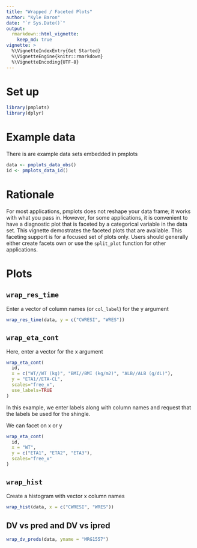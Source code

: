 ```yaml
---
title: "Wrapped / Faceted Plots"
author: "Kyle Baron"
date: "`r Sys.Date()`"
output: 
  rmarkdown::html_vignette: 
    keep_md: true
vignette: >
  %\VignetteIndexEntry{Get Started}
  %\VignetteEngine{knitr::rmarkdown}
  %\VignetteEncoding{UTF-8}
---
```



# Set up
```r
library(pmplots)
library(dplyr)
```

# Example data

There is are example data sets embedded in pmplots
```r
data <- pmplots_data_obs()
id <- pmplots_data_id()
```

# Rationale

For most applications, pmplots does not reshape your data frame; it works with 
what you pass in.  However, for some applications, it is convenient to have a 
diagnostic plot that is faceted by a categorical variable in the data set.  This 
vignette demostrates the faceted plots that are available.  This faceting support
is for a focused set of plots only.  Users should generally either create facets 
own or use the `split_plot` function for other applications.


# Plots

## `wrap_res_time`

Enter a vector of column names (or `col_label`) for the 
y argument

```r
wrap_res_time(data, y = c("CWRESI", "WRES"))
```


## `wrap_eta_cont`

Here, enter a vector for the x argument
```r
wrap_eta_cont(
  id, 
  x = c("WT//WT (kg)", "BMI//BMI (kg/m2)", "ALB//ALB (g/dL)"), 
  y = "ETA1//ETA-CL", 
  scales="free_x", 
  use_labels=TRUE
)
```

In this example, we enter labels along with column names and request that 
the labels be used for the shingle.

We can facet on x or y

```r
wrap_eta_cont(
  id, 
  x = "WT", 
  y = c("ETA1", "ETA2", "ETA3"),
  scales="free_x"
)
```


## `wrap_hist`

Create a histogram with vector x column names

```r
wrap_hist(data, x = c("CWRESI", "WRES"))
```

## DV vs pred and DV vs ipred
```r
wrap_dv_preds(data, yname = "MRG1557")
```

